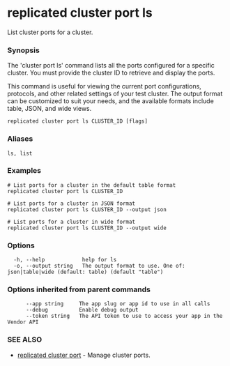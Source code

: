# replicated cluster port ls

List cluster ports for a cluster.

### Synopsis

The 'cluster port ls' command lists all the ports configured for a specific cluster. You must provide the cluster ID to retrieve and display the ports.

This command is useful for viewing the current port configurations, protocols, and other related settings of your test cluster. The output format can be customized to suit your needs, and the available formats include table, JSON, and wide views.

```
replicated cluster port ls CLUSTER_ID [flags]
```

### Aliases

```
ls, list
```

### Examples

```
# List ports for a cluster in the default table format
replicated cluster port ls CLUSTER_ID

# List ports for a cluster in JSON format
replicated cluster port ls CLUSTER_ID --output json

# List ports for a cluster in wide format
replicated cluster port ls CLUSTER_ID --output wide
```

### Options

```
  -h, --help            help for ls
  -o, --output string   The output format to use. One of: json|table|wide (default: table) (default "table")
```

### Options inherited from parent commands

```
      --app string     The app slug or app id to use in all calls
      --debug          Enable debug output
      --token string   The API token to use to access your app in the Vendor API
```

### SEE ALSO

* [replicated cluster port](replicated-cli-cluster-port)	 - Manage cluster ports.

